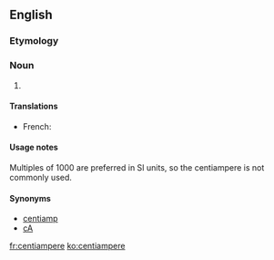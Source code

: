 ==English==

===Etymology===
{{prefix|centi|ampere}}

===Noun===
{{en-noun}}

# {{SI-unit|centi|ampere|electric current}}

====Translations====
{{trans-top}}
* French: {{t|fr|centiampère|m}}
{{trans-mid}}
{{trans-bottom}}

====Usage notes====
Multiples of 1000 are preferred in SI units, so the centiampere is not commonly used.

====Synonyms====
*[[centiamp]]
*[[cA]]

[[fr:centiampere]]
[[ko:centiampere]]